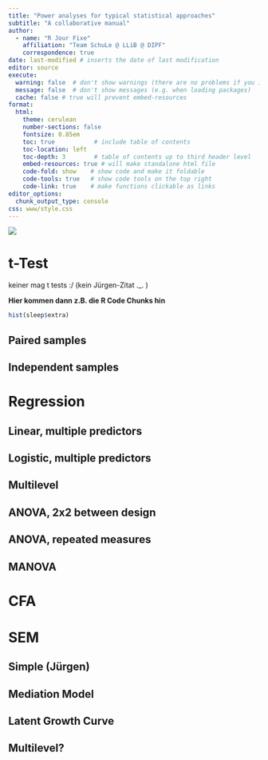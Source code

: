 ```yaml
---
title: "Power analyses for typical statistical approaches"
subtitle: "A collaborative manual"
author:
  - name: "R Jour Fixe"
    affiliation: "Team SchuLe @ LLiB @ DIPF"
    correspondence: true
date: last-modified # inserts the date of last modification
editor: source
execute:
  warning: false  # don't show warnings (there are no problems if you ignore them)
  message: false  # don't show messages (e.g. when loading packages)
  cache: false # true will prevent embed-resources 
format: 
  html:
    theme: cerulean
    number-sections: false
    fontsize: 0.85em
    toc: true           # include table of contents
    toc-location: left
    toc-depth: 3        # table of contents up to third header level
    embed-resources: true # will make standalone html file
    code-fold: show    # show code and make it foldable
    code-tools: true   # show code tools on the top right
    code-link: true    # make functions clickable as links
editor_options: 
  chunk_output_type: console
css: www/style.css
---
```


![](www/power_meme.jpg)

# t-Test

keiner mag t tests :/ (kein Jürgen-Zitat ._. )  
  
**Hier kommen dann z.B. die R Code Chunks hin**

```r
hist(sleep$extra)
```


## Paired samples

## Independent samples

# Regression

## Linear, multiple predictors

## Logistic, multiple predictors

## Multilevel

## ANOVA, 2x2 between design

## ANOVA, repeated measures

## MANOVA

# CFA

# SEM

## Simple (Jürgen)

## Mediation Model

## Latent Growth Curve

## Multilevel?